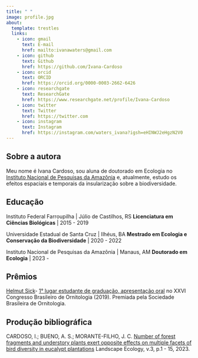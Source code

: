 ```yaml
---
title: " "
image: profile.jpg
about: 
  template: trestles
  links:
    - icon: gmail
      text: E-mail
      href: mailto:ivanawaters@gmail.com
    - icon: github
      text: Github
      href: https://github.com/Ivana-Cardoso
    - icon: orcid
      text: ORCID
      href: https://orcid.org/0000-0003-2662-6426
    - icon: researchgate
      text: ResearchGate
      href: https://www.researchgate.net/profile/Ivana-Cardoso
    - icon: twitter
      text: Twitter
      href: https://twitter.com
    - icon: instagram
      text: Instagram
      href: https://instagram.com/waters_ivana?igsh=eHINWJ2eHgzN2V0
---
```

## Sobre a autora

Meu nome é Ivana Cardoso, sou aluna de doutorado em Ecologia no [Instituto Nacional de Pesquisas da Amazônia](http://ppginpa.eco.br/index.php/pt-br/) e, atualmente, estudo os efeitos espaciais e temporais da insularização sobre a biodiversidade.


## Educação

Instituto Federal Farroupilha \| Júlio de Castilhos, RS 
**Licenciatura em Ciências Biológicas** \| 2015 - 2019

Universidade Estadual de Santa Cruz \| Ilhéus, BA 
**Mestrado em Ecologia e Conservação da Biodiversidade** \| 2020 - 2022

Instituto Nacional de Pesquisas da Amazônia \| Manaus, AM 
**Doutorado em Ecologia** \| 2023 -


## Prêmios

[Helmut Sick](https://ararajuba.org.br/congressos-e-premios/premio-helmut-sick/)- [1° lugar estudante de graduação, apresentação oral](https://www.iffarroupilha.edu.br/ultimas-noticias/item/14310-aluna-do-iffar-%C3%A9-premiada-em-congresso-brasileiro-de-ornitologia) no XXVI Congresso Brasileiro de Ornitologia (2019). Premiada pela Sociedade Brasileira de Ornitologia.


## Produção bibliográfica

CARDOSO, I.; BUENO, A. S.; MORANTE-FILHO, J. C. [Number of forest fragments and understory plants exert opposite effects on multiple facets of bird diversity in eucalypt plantations](https://link.springer.com/article/10.1007/s10980-023-01601-5) Landscape Ecology, v.3, p.1 - 15, 2023.
